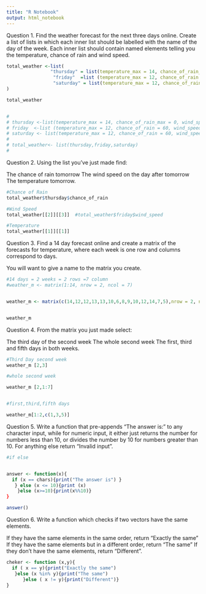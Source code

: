 ```yaml
---
title: "R Notebook"
output: html_notebook
---
```

Question 1.
Find the weather forecast for the next three days online. Create a list of lists in which each inner list should be labelled with the name of the day of the week. Each inner list should contain named elements telling you the temperature, chance of rain and wind speed.



```r

total_weather <-list(
                "thursday" = list(temperature_max = 14, chance_of_rain_max = 0, wind_speed_max = 18) ,
                 "friday"  =list (temperature_max = 12, chance_of_rain = 60, wind_speed_max = 15) ,
                 "saturday" = list(temperature_max = 12, chance_of_rain = 60, wind_speed_max = 20)
)

total_weather


#
# thursday <-list(temperature_max = 14, chance_of_rain_max = 0, wind_speed_max = 18) ,
# friday  <-list (temperature_max = 12, chance_of_rain = 60, wind_speed_max = 15) ,
# saturday <- list(temperature_max = 12, chance_of_rain = 60, wind_speed_max = 20)
# 
# total_weather<- list(thursday,friday,saturday)
# 


```


Question 2.
Using the list you’ve just made find:

The chance of rain tomorrow
The wind speed on the day after tomorrow
The temperature tomorrow.

```r
#Chance of Rain
total_weather$thursday$chance_of_rain

#Wind Speed
total_weather[[2]][[3]]  #total_weather$friday$wind_speed

#Temperature
total_weather[[1]][[1]]

```
Question 3.
Find a 14 day forecast online and create a matrix of the forecasts for temperature, where each week is one row and columns correspond to days.

You will want to give a name to the matrix you create.

```r
#14 days = 2 weeks = 2 rows =7 column
#weather_m <- matrix(1:14, nrow = 2, ncol = 7)


weather_m <- matrix(c(14,12,12,13,13,10,6,8,9,10,12,14,7,5),nrow = 2, ncol = 7)


weather_m
```
Question 4.
From the matrix you just made select:

The third day of the second week
The whole second week
The first, third and fifth days in both weeks.

```r

#Third Day second week
weather_m [2,3]

#whole second week

weather_m [2,1:7]


#first,third,fifth days

weather_m[1:2,c(1,3,5)]

```
Question 5.
Write a function that pre-appends “The answer is:” to any character input, while for numeric input, it either just returns the number for numbers less than 10, or divides the number by 10 for numbers greater than 10. For anything else return “Invalid input”.
```r
#if else


answer <- function(x){
  if (x == chars){print("The answer is") }
   } else (x <= 10){print (x)
    }else (x>=10){print(x%%10)}
}

answer()

```


Question 6.
Write a function which checks if two vectors have the same elements.

If they have the same elements in the same order, return “Exactly the same”
If they have the same elements but in a different order, return “The same”
If they don’t have the same elements, return “Different”.
```r

cheker <- function (x,y){
  if ( x == y){print("Exactly the same")
   }else (x %in% y){print("The same")
      }else ( x != y){print("Different")}
}




```




